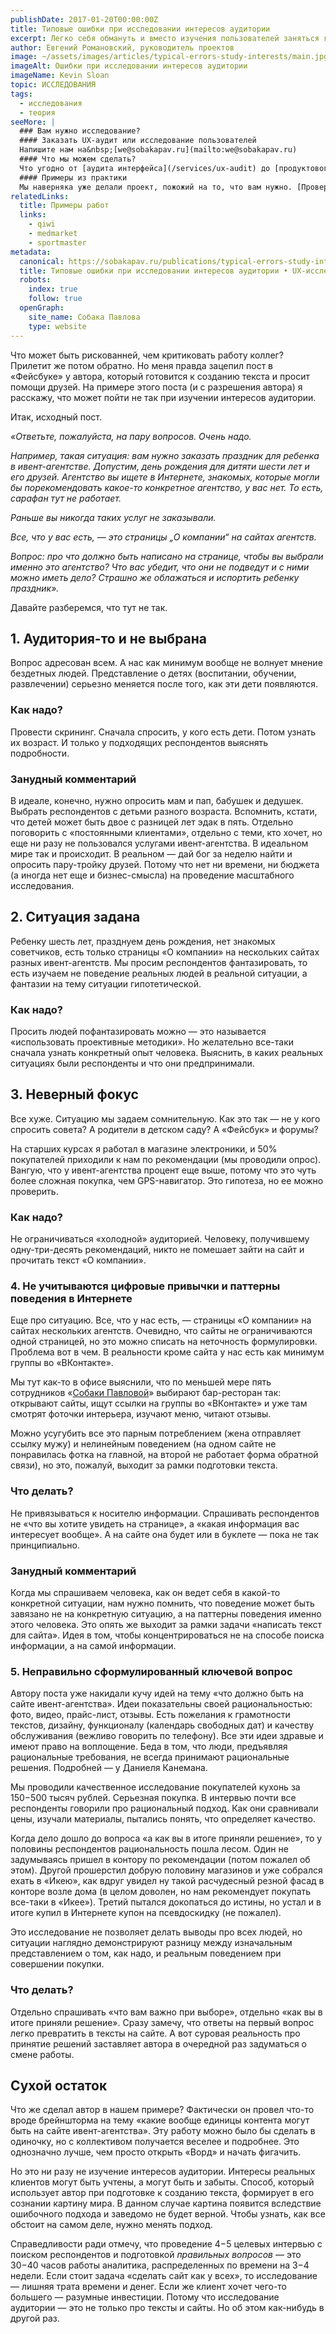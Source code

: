 ```yaml
---
publishDate: 2017-01-20T00:00:00Z
title: Типовые ошибки при исследовании интересов аудитории
excerpt: Легко себя обмануть и вместо изучения пользователей заняться групповыми фантазиями.
author: Евгений Романовский, руководитель проектов
image: ~/assets/images/articles/typical-errors-study-interests/main.jpg
imageAlt: Oшибки при исследовании интересов аудитории
imageName: Kevin Sloan
topic: ИССЛЕДОВАНИЯ
tags:
  - исследования
  - теория
seeMore: |
  ### Вам нужно исследование?
  #### Заказать UX-аудит или исследование пользователей
  Напишите нам на&nbsp;[we@sobakapav.ru](mailto:we@sobakapav.ru)
  #### Что мы можем сделать?
  Что угодно от [аудита интерфейса](/services/ux-audit) до [продуктового исследования](/services/research). 
  #### Примеры из практики
  Мы наверняка уже делали проект, пожожий на то, что вам нужно. [Проверьте](https://sobakapav.ru/portfolio).
relatedLinks:
  title: Примеры работ
  links:
    - qiwi
    - medmarket
    - sportmaster
metadata:
  canonical: https://sobakapav.ru/publications/typical-errors-study-interests
  title: Типовые ошибки при исследовании интересов аудитории • UX-исследования и дизайн интерфейсов
  robots:
    index: true
    follow: true
  openGraph:
    site_name: Собака Павлова
    type: website
---
```



Что может быть рискованней, чем критиковать работу коллег? Прилетит же потом обратно. Но меня правда зацепил пост в «Фейсбуке» у автора, который готовится к созданию текста и просит помощи друзей. На примере этого поста (и с разрешения автора) я расскажу, что может пойти не так при изучении интересов аудитории.

Итак, исходный пост.

_«Ответьте, пожалуйста, на пару вопросов. Очень надо._

_Например, такая ситуация: вам нужно заказать праздник для ребенка в ивент-агентстве. Допустим, день рождения для дитяти шести лет и его друзей. Агентство вы ищете в Интернете, знакомых, которые могли бы порекомендовать какое-то конкретное агентство, у вас нет. То есть, сарафан тут не работает._

_Раньше вы никогда таких услуг не заказывали._

_Все, что у вас есть, — это страницы „О компании“ на сайтах агентств._

_Вопрос: про что должно быть написано на странице, чтобы вы выбрали именно это агентство? Что вас убедит, что они не подведут и с ними можно иметь дело? Страшно же облажаться и испортить ребенку праздник»._

Давайте разберемся, что тут не так.

## 1. Аудитория-то и не выбрана

Вопрос адресован всем. А нас как минимум вообще не волнует мнение бездетных людей. Представление о детях (воспитании, обучении, развлечении) серьезно меняется после того, как эти дети появляются.

### Как надо?

Провести скрининг. Сначала спросить, у кого есть дети. Потом узнать их возраст. И только у подходящих респондентов выяснять подробности.

### Занудный комментарий

В идеале, конечно, нужно опросить мам и пап, бабушек и дедушек. Выбрать респондентов с детьми разного возраста. Вспомнить, кстати, что детей может быть двое с разницей лет эдак в пять. Отдельно поговорить с «постоянными клиентами», отдельно с теми, кто хочет, но еще ни разу не пользовался услугами ивент-агентства. В идеальном мире так и происходит. В реальном — дай бог за неделю найти и опросить пару-тройку друзей. Потому что нет ни времени, ни бюджета (а иногда нет еще и бизнес-смысла) на проведение масштабного исследования.

## 2. Ситуация задана

Ребенку шесть лет, празднуем день рождения, нет знакомых советчиков, есть только страницы «О компании» на нескольких сайтах разных ивент-агентств. Мы просим респондентов фантазировать, то есть изучаем не поведение реальных людей в реальной ситуации, а фантазии на тему ситуации гипотетической.

### Как надо?

Просить людей пофантазировать можно — это называется «использовать проективные методики». Но желательно все-таки сначала узнать конкретный опыт человека. Выяснить, в каких реальных ситуациях были респонденты и что они предпринимали.

## 3. Неверный фокус

Все хуже. Ситуацию мы задаем сомнительную. Как это так — не у кого спросить совета? А родители в детском саду? А «Фейсбук» и форумы?

На старших курсах я работал в магазине электроники, и 50% покупателей приходили к нам по рекомендации (мы проводили опрос). Вангую, что у ивент-агентства процент еще выше, потому что это чуть более сложная покупка, чем GPS-навигатор. Это гипотеза, но ее можно проверить.

### Как надо?

Не ограничиваться «холодной» аудиторией. Человеку, получившему одну-три-десять рекомендаций, никто не помешает зайти на сайт и прочитать текст «О компании».

### 4. Не учитываются цифровые привычки и паттерны поведения в Интернете

Еще про ситуацию. Все, что у нас есть, — страницы «О компании» на сайтах нескольких агентств. Очевидно, что сайты не ограничиваются одной страницей, но это можно списать на неточность формулировки. Проблема вот в чем. В реальности кроме сайта у нас есть как минимум группы во «ВКонтакте».

Мы тут как-то в офисе выяснили, что по меньшей мере пять сотрудников «[Собаки Павловой](https://sobakapav.ru/)» выбирают бар-ресторан так: открывают сайты, ищут ссылки на группы во «ВКонтакте» и уже там смотрят фоточки интерьера, изучают меню, читают отзывы.

Можно усугубить все это парным потреблением (жена отправляет ссылку мужу) и нелинейным поведением (на одном сайте не понравилась фотка на главной, на второй не работает форма обратной связи), но это, пожалуй, выходит за рамки подготовки текста.

### Что делать?

Не привязываться к носителю информации. Спрашивать респондентов не «что вы хотите увидеть на странице», а «какая информация вас интересует вообще». А на сайте она будет или в буклете — пока не так принципиально.

### Занудный комментарий

Когда мы спрашиваем человека, как он ведет себя в какой-то конкретной ситуации, нам нужно помнить, что поведение может быть завязано не на конкретную ситуацию, а на паттерны поведения именно этого человека. Это опять же выходит за рамки задачи «написать текст для сайта». Идея в том, чтобы концентрироваться не на способе поиска информации, а на самой информации.

### 5. Неправильно сформулированный ключевой вопрос

Автору поста уже накидали кучу идей на тему «что должно быть на сайте ивент-агентства». Идеи показательны своей рациональностью: фото, видео, прайс-лист, отзывы. Есть пожелания к грамотности текстов, дизайну, функционалу (календарь свободных дат) и качеству обслуживания (вежливо говорить по телефону). Все эти идеи здравые и имеют право на воплощение. Беда в том, что люди, предъявляя рациональные требования, не всегда принимают рациональные решения. Подробней — у Даниеля Канемана.

Мы проводили качественное исследование покупателей кухонь за 150−500 тысяч рублей. Серьезная покупка. В интервью почти все респонденты говорили про рациональный подход. Как они сравнивали цены, изучали материалы, пытались понять, что определяет качество.

Когда дело дошло до вопроса «а как вы в итоге приняли решение», то у половины респондентов рациональность пошла лесом. Один не задумываясь пришел в контору по рекомендации (потом пожалел об этом). Другой прошерстил добрую половину магазинов и уже собрался ехать в «Икею», как вдруг увидел ну такой расчудесный резной фасад в конторе возле дома (в целом доволен, но нам рекомендует покупать все-таки в «Икее»). Третий пытался докопаться до истины, но устал и в итоге купил в Интернете купон на псевдоскидку (не пожалел).

Это исследование не позволяет делать выводы про всех людей, но ситуации наглядно демонстрируют разницу между изначальным представлением о том, как надо, и реальным поведением при совершении покупки.

### Что делать?

Отдельно спрашивать «что вам важно при выборе», отдельно «как вы в итоге приняли решение». Сразу замечу, что ответы на первый вопрос легко превратить в тексты на сайте. А вот суровая реальность про принятие решений заставляет автора в очередной раз задуматься о смене работы.

## Сухой остаток

Что же сделал автор в нашем примере? Фактически он провел что-то вроде брейншторма на тему «какие вообще единицы контента могут быть на сайте ивент-агентства». Эту работу можно было бы сделать в одиночку, но с коллективом получается веселее и подробнее. Это однозначно лучше, чем просто открыть «Ворд» и начать фигачить.

Но это ни разу не изучение интересов аудитории. Интересы реальных клиентов могут быть учтены, а могут быть и забыты. Способ, который использует автор при подготовке к созданию текста, формирует в его сознании картину мира. В данном случае картина появится вследствие ошибочного подхода и заведомо не будет верной. Чтобы узнать, как все обстоит на самом деле, нужно менять подход.

Справедливости ради отмечу, что проведение 4−5 целевых интервью с поиском респондентов и подготовкой ­_правильных вопросов_ — это 30−40 часов работы аналитика, распределенных по времени на 3−4 недели. Если стоит задача «сделать сайт как у всех», то исследование — лишняя трата времени и денег. Если же клиент хочет чего-то большего — разумные инвестиции. Потому что исследование аудитории — это не только про тексты и сайты. Но об этом как-нибудь в другой раз.
